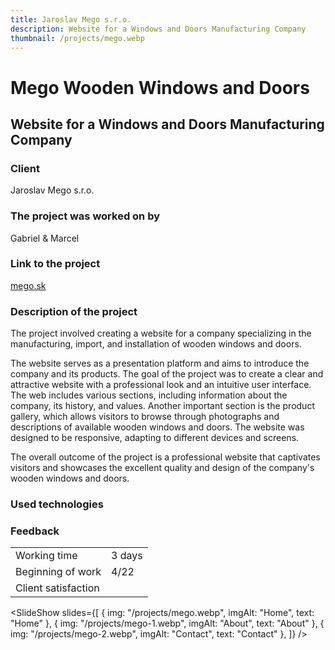 ```yaml
---
title: Jaroslav Mego s.r.o.
description: Website for a Windows and Doors Manufacturing Company
thumbnail: /projects/mego.webp
---
```



# Mego Wooden Windows and Doors

## Website for a Windows and Doors Manufacturing Company

### Client

Jaroslav Mego s.r.o.

### The project was worked on by

Gabriel & Marcel

### Link to the project

[mego.sk](https://mego.sk)

### Description of the project

The project involved creating a website for a company specializing in the manufacturing, import, and installation of wooden windows and doors.

The website serves as a presentation platform and aims to introduce the company and its products. The goal of the project was to create a clear and attractive website with a professional look and an intuitive user interface. The web includes various sections, including information about the company, its history, and values. Another important section is the product gallery, which allows visitors to browse through photographs and descriptions of available wooden windows and doors. The website was designed to be responsive, adapting to different devices and screens.

The overall outcome of the project is a professional website that captivates visitors and showcases the excellent quality and design of the company's wooden windows and doors.

### Used technologies

<div class="not-prose mt-5 flex flex-wrap gap-7">
  <Technology name="HTML" color="#eb6539" size={40}>
    <Icon name="vscode-icons:file-type-html" size={40} />
  </Technology>
  <Technology name="CSS" color="#cf6e9e" size={40}>
    <Icon name="vscode-icons:file-type-sass" size={40} />
  </Technology>
  <Technology name="JavaScript" color="#f6e12d" size={40}>
    <Icon name="vscode-icons:file-type-js-official" size={40} />
  </Technology>
</div>

### Feedback

|                     |                            |
| ------------------- | -------------------------- |
| Working time        | 3 days                     |
| Beginning of work   | 4/22                       |
| Client satisfaction | <StarsRating rating={5} /> |

<SlideShow
  slides={[
    { img: "/projects/mego.webp", imgAlt: "Home", text: "Home" },
    { img: "/projects/mego-1.webp", imgAlt: "About", text: "About" },
    { img: "/projects/mego-2.webp", imgAlt: "Contact", text: "Contact" },
  ]}
/>
